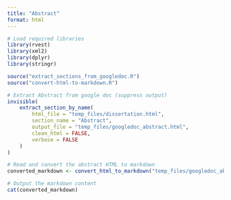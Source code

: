 ```yaml
---
title: "Abstract"
format: html
---
```


```r
# Load required libraries
library(rvest)
library(xml2)
library(dplyr)
library(stringr)

source("extract_sections_from_googledoc.R")
source("convert-html-to-markdown.R")
```

```r
# Extract Abstract from google doc (suppress output)
invisible(
    extract_section_by_name(
        html_file = "temp_files/dissertation.html", 
        section_name = "Abstract", 
        output_file = "temp_files/googledoc_abstract.html", 
        clean_html = FALSE, 
        verbose = FALSE
    )
)

# Read and convert the abstract HTML to markdown
converted_markdown <- convert_html_to_markdown("temp_files/googledoc_abstract.html")

# Output the markdown content
cat(converted_markdown)
```
